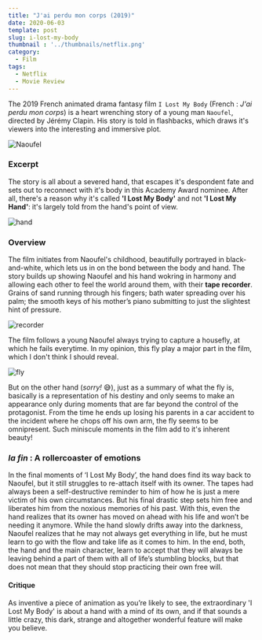```yaml
---
title: "J'ai perdu mon corps (2019)"
date: 2020-06-03
template: post
slug: i-lost-my-body
thumbnail : '../thumbnails/netflix.png'
category:
  - Film
tags:
  - Netflix
  - Movie Review
---
```



The 2019 French animated drama fantasy film `I Lost My Body` (French : _J'ai perdu mon corps_) is a heart wrenching story of a young man `Naoufel`, directed by Jérémy Clapin. His story is told in flashbacks, which draws it's viewers into the interesting and immersive plot.

![Naoufel](../images/assets/movie-1/naoufel.jpg)

### Excerpt

The story is all about a severed hand, that escapes it's despondent fate and sets out to reconnect with it's body in this Academy Award nominee. After all, there's a reason why it's called **'I Lost My Body'** and not **'I Lost My Hand'**: it's largely told from the hand's point of view.

![hand](../images/assets/movie-1/hand.jpg)

### Overview

The film initiates from Naoufel's childhood, beautifully portrayed in black-and-white, which lets us in on the bond between the body and hand. The story builds up showing Naoufel and his hand wokring in harmony and allowing each other to feel the world around them, with their **tape recorder**. Grains of sand running through his fingers; bath water spreading over his palm; the smooth keys of his mother’s piano submitting to just the slightest hint of pressure.

![recorder](../images/assets/movie-1/recorder.jpg)

The film follows a young Naoufel always trying to capture a housefly, at which he fails everytime. In my opinion, this fly play a major part in the film, which I don't think I should reveal.

![fly](../images/assets/movie-1/fly.jpg)

But on the other hand (_sorry!_ 😅), just as a summary of what the fly is, basically is a representation of his destiny and only seems to make an appearance only during moments that are far beyond the control of the protagonist. From the time he ends up losing his parents in a car accident to the incident where he chops off his own arm, the fly seems to be omnipresent. Such miniscule moments in the film add to it's inherent beauty!

### _la fin_ : A rollercoaster of emotions

In the final moments of ‘I Lost My Body’, the hand does find its way back to Naoufel, but it still struggles to re-attach itself with its owner. The tapes had always been a self-destructive reminder to him of how he is just a mere victim of his own circumstances. But his final drastic step sets him free and liberates him from the noxious memories of his past. With this, even the hand realizes that its owner has moved on ahead with his life and won’t be needing it anymore. While the hand slowly drifts away into the darkness, Naoufel realizes that he may not always get everything in life, but he must learn to go with the flow and take life as it comes to him. In the end, both, the hand and the main character, learn to accept that they will always be leaving behind a part of them with all of life’s stumbling blocks, but that does not mean that they should stop practicing their own free will.

#### Critique

As inventive a piece of animation as you’re likely to see, the extraordinary 'I Lost My Body' is about a hand with a mind of its own, and if that sounds a little crazy, this dark, strange and altogether wonderful feature will make you believe.
<Rating stars={4}/>